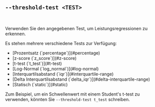 
## `--threshold-test <TEST>`

<br />

Verwenden Sie den angegebenen Test, um Leistungsregressionen zu erkennen.

Es stehen mehrere verschiedene Tests zur Verfügung:

<ul>
  <li>[Prozentsatz (`percentage`)](#percentage)</li>
  <li>[z-score (`z_score`)](#z-score)</li>
  <li>[t-test (`t_test`)](#t-test)</li>
  <li>[Log-Normal (`log_normal`)](#log-normal)</li>
  <li>[Interquartilsabstand (`iqr`)](#interquartile-range)</li>
  <li>[Delta Interquartilsabstand (`delta_iqr`)](#delta-interquartile-range)</li>
  <li>[Statisch (`static`)](#static)</li>
</ul>

Zum Beispiel, um ein Schwellenwert mit einem Student's t-test zu verwenden,
könnten Sie `--threshold-test t_test` schreiben.

<Percentage />
<ZScore />
<TTest />
<LogNormal />
<Iqr />
<DeltaIqr />
<Static />